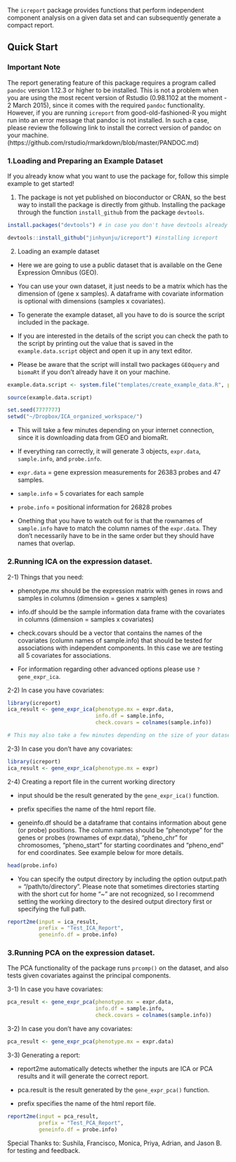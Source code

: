 
The `icreport` package provides functions that perform independent component analysis on a given data set and can subsequently generate a compact report. 

## Quick Start

### Important Note

The report generating feature of this package requires a program called ```pandoc``` version 1.12.3 or higher to be installed. This is not a problem when you are using the most recent version of Rstudio (0.98.1102 at the moment - 2 March 2015), since it comes with the required ```pandoc``` functionality. However, if you are running ```icreport``` from good-old-fashioned-R you might run into an error message that pandoc is not installed. In such a case, please review the following link to install the correct version of pandoc on your machine. (https://github.com/rstudio/rmarkdown/blob/master/PANDOC.md)

### 1.Loading and Preparing an Example Dataset

If you already know what you want to use the package for, follow this simple example to get started!

1) The package is not yet published on bioconductor or CRAN, so the best way to install the package is directly from github. Installing the package through the function ```install_github``` from the package ```devtools```.

```r
install.packages("devtools") # in case you don't have devtools already

devtools::install_github("jinhyunju/icreport") #installing icreport

```

2) Loading an example dataset

- Here we are going to use a public dataset that is available on the Gene Expression Omnibus (GEO).

- You can use your own dataset, it just needs to be a matrix which has the dimension of (gene x samples). A dataframe with covariate information is optional with dimensions (samples x covariates). 

- To generate the example dataset, all you have to do is source the script included in the package. 

- If you are interested in the details of the script you can check the path to the script by printing out the value that is saved in the ```example.data.script``` object and open it up in any text editor. 

- Please be aware that the script will install two packages ```GEOquery``` and ```biomaRt``` if you don't already have it on your machine. 

```r
example.data.script <- system.file("templates/create_example_data.R", package="icreport")

source(example.data.script)
```

```r
set.seed(7777777)
setwd("~/Dropbox/ICA_organized_workspace/")
```

- This will take a few minutes depending on your internet connection, since it is downloading data from GEO and biomaRt. 

- If everything ran correctly, it will generate 3 objects, ```expr.data```, ```sample.info```, and ```probe.info```.

- ```expr.data``` = gene expression measurements for 26383 probes and 47 samples. 

- ```sample.info``` = 5 covariates for each sample 

- ```probe.info``` = positional information for 26828 probes
  
  
- Onething that you have to watch out for is that the rownames of ```sample.info``` have to match the column names of the ```expr.data```. They don't necessarily have to be in the same order but they should have names that overlap. 


### 2.Running ICA on the expression dataset. 

2-1) Things that you need:

- phenotype.mx should be the expression matrix with genes in rows and samples in columns (dimension = genes x samples)

- info.df should be the sample information data frame with the covariates in columns (dimension = samples x covariates)

- check.covars should be a vector that contains the names of the covariates (column names of sample.info) that should be tested for associations with independent components. In this case we are testing all 5 covariates for associations.

- For information regarding other advanced options please use ```?gene_expr_ica```.

2-2) In case you have covariates:

```r
library(icreport)
ica_result <- gene_expr_ica(phenotype.mx = expr.data, 
                            info.df = sample.info,
                            check.covars = colnames(sample.info))

# This may also take a few minutes depending on the size of your dataset. 
```

2-3) In case you don't have any covariates:

```r
library(icreport)
ica_result <- gene_expr_ica(phenotype.mx = expr)

```

2-4) Creating a report file in the current working directory

- input should be the result generated by the ```gene_expr_ica()``` function.

- prefix specifies the name of the html report file. 

- geneinfo.df should be a dataframe that contains information about gene (or probe) positions. The column names should be "phenotype" for the genes or probes (rownames of expr.data), "pheno_chr" for chromosomes, "pheno_start" for starting coordinates and "pheno_end" for end coordinates. See example below for more details. 

```r

head(probe.info)

```

- You can specify the output directory by including the option output.path = "/path/to/directory". Please note that sometimes directories starting with the short cut for home "~" are not recognized, so I recommend setting the working directory to the desired output directory first or specifying the full path. 

```r
report2me(input = ica_result, 
          prefix = "Test_ICA_Report",
          geneinfo.df = probe.info)
```

### 3.Running PCA on the expression dataset. 

The PCA functionality of the package runs ```prcomp()``` on the dataset, and also tests given covariates against the principal components.

3-1) In case you have covariates:

```r

pca_result <- gene_expr_pca(phenotype.mx = expr.data, 
                            info.df = sample.info,
                            check.covars = colnames(sample.info))

```

3-2) In case you don't have any covariates:

```r

pca_result <- gene_expr_pca(phenotype.mx = expr.data)

```

3-3) Generating a report:

- report2me automatically detects whether the inputs are ICA or PCA results and it will generate the correct report. 

- pca.result is the result generated by the ```gene_expr_pca()``` function.

- prefix specifies the name of the html report file. 

```r
report2me(input = pca_result, 
          prefix = "Test_PCA_Report",
          geneinfo.df = probe.info)
```




Special Thanks to: Sushila, Francisco, Monica, Priya, Adrian, and Jason B. for testing and feedback. 
